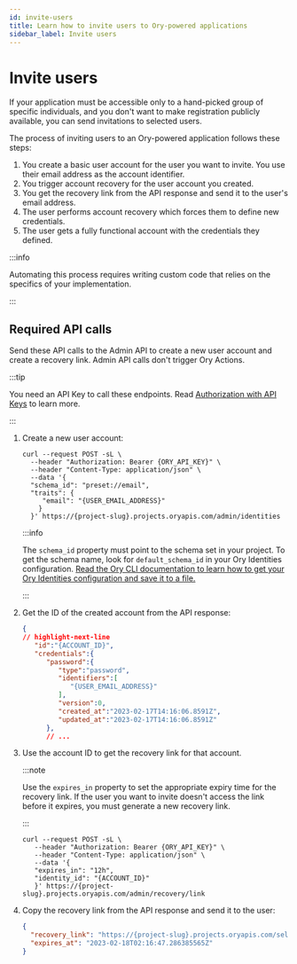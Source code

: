 ```yaml
---
id: invite-users
title: Learn how to invite users to Ory-powered applications
sidebar_label: Invite users
---
```


# Invite users

If your application must be accessible only to a hand-picked group of specific individuals, and you don't want to make
registration publicly available, you can send invitations to selected users.

The process of inviting users to an Ory-powered application follows these steps:

1. You create a basic user account for the user you want to invite. You use their email address as the account identifier.
2. You trigger account recovery for the user account you created.
3. You get the recovery link from the API response and send it to the user's email address.
4. The user performs account recovery which forces them to define new credentials.
5. The user gets a fully functional account with the credentials they defined.

:::info

Automating this process requires writing custom code that relies on the specifics of your implementation.

:::

## Required API calls

Send these API calls to the Admin API to create a new user account and create a recovery link. Admin API calls don't trigger Ory
Actions.

:::tip

You need an API Key to call these endpoints. Read [Authorization with API Keys](../../concepts/personal-access-token.mdx) to learn
more.

:::

1. Create a new user account:

   ```shell
   curl --request POST -sL \
     --header "Authorization: Bearer {ORY_API_KEY}" \
     --header "Content-Type: application/json" \
     --data '{
     "schema_id": "preset://email",
     "traits": {
        "email": "{USER_EMAIL_ADDRESS}"
       }
     }' https://{project-slug}.projects.oryapis.com/admin/identities
   ```

   :::info

   The `schema_id` property must point to the schema set in your project. To get the schema name, look for `default_schema_id` in
   your Ory Identities configuration.
   [Read the Ory CLI documentation to learn how to get your Ory Identities configuration and save it to a file.](../../guides/cli/15_config-identity-service.mdx)

   :::

2. Get the ID of the created account from the API response:

   ```json
   {
   // highlight-next-line
      "id":"{ACCOUNT_ID}",
      "credentials":{
         "password":{
            "type":"password",
            "identifiers":[
               "{USER_EMAIL_ADDRESS}"
            ],
            "version":0,
            "created_at":"2023-02-17T14:16:06.8591Z",
            "updated_at":"2023-02-17T14:16:06.8591Z"
         },
         // ...
   ```

3. Use the account ID to get the recovery link for that account.

   :::note

   Use the `expires_in` property to set the appropriate expiry time for the recovery link. If the user you want to invite doesn't
   access the link before it expires, you must generate a new recovery link.

   :::

   ```shell
   curl --request POST -sL \
      --header "Authorization: Bearer {ORY_API_KEY}" \
      --header "Content-Type: application/json" \
      --data '{
      "expires_in": "12h",
      "identity_id": "{ACCOUNT_ID}"
      }' https://{project-slug}.projects.oryapis.com/admin/recovery/link
   ```

4. Copy the recovery link from the API response and send it to the user:

   ```json
   {
     "recovery_link": "https://{project-slug}.projects.oryapis.com/self-service/recovery?flow=b6c81504-dc8e-4786-b849-ac292bc9f317&token=VjKUKGU7J4YAonC5b5q1hDySJjWGh3qf",
     "expires_at": "2023-02-18T02:16:47.286385565Z"
   }
   ```
